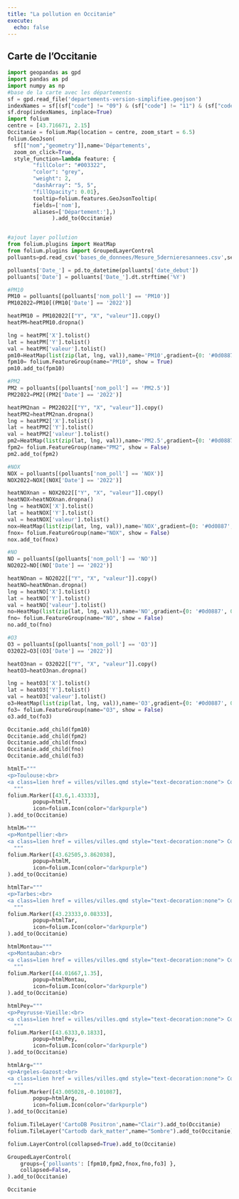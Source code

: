```yaml
---
title: "La pollution en Occitanie"
execute: 
  echo: false
---
```


## Carte de l'Occitanie

```python
import geopandas as gpd
import pandas as pd
import numpy as np
#base de la carte avec les départements
sf = gpd.read_file('departements-version-simplifiee.geojson')
indexNames = sf[(sf["code"] != "09") & (sf["code"] != "11") & (sf["code"] != "12") & (sf["code"] != "30") & (sf["code"] != "31") & (sf["code"] != "32") & (sf["code"] != "34") & (sf["code"] != "46")& (sf["code"] != "48")& (sf["code"] != "65")& (sf["code"] != "66")& (sf["code"] != "81")& (sf["code"] != "82")].index
sf.drop(indexNames, inplace=True)
import folium
centre = [43.716671, 2.15]
Occitanie = folium.Map(location = centre, zoom_start = 6.5)
folium.GeoJson(
  sf[["nom","geometry"]],name='Départements',
  zoom_on_click=True,
  style_function=lambda feature: {
        "fillColor": "#003322",
        "color": "grey",
        "weight": 2,
        "dashArray": "5, 5",
        "fillOpacity": 0.01},
        tooltip=folium.features.GeoJsonTooltip(
        fields=['nom'],
        aliases=['Département:'],)
              ).add_to(Occitanie)


#ajout layer pollution
from folium.plugins import HeatMap
from folium.plugins import GroupedLayerControl
polluants=pd.read_csv('bases_de_donnees/Mesure_5dernieresannees.csv',sep=",", na_values="", low_memory=False)

polluants['Date_'] = pd.to_datetime(polluants['date_debut'])
polluants['Date'] = polluants['Date_'].dt.strftime('%Y')

#PM10
PM10 = polluants[(polluants['nom_poll'] == 'PM10')]
PM102022=PM10[(PM10['Date'] == '2022')]

heatPM10 = PM102022[["Y", "X", "valeur"]].copy()
heatPM=heatPM10.dropna()

lng = heatPM['X'].tolist()
lat = heatPM['Y'].tolist()
val = heatPM['valeur'].tolist()
pm10=HeatMap(list(zip(lat, lng, val)),name='PM10',gradient={0: '#0d0887', 0.1: '#41049d',0.2: "#6a00a8",0.3:"#8f0da4",0.4:"#b12a90", 0.5:"#cc4778",0.6:"#e16462", 0.7:"#f2844b",0.8:"#fca636",0.9:"#fcce25", 1: '#f0f921'},radius=40, blur=35)
fpm10= folium.FeatureGroup(name="PM10", show = True)
pm10.add_to(fpm10)

#PM2
PM2 = polluants[(polluants['nom_poll'] == 'PM2.5')]
PM22022=PM2[(PM2['Date'] == '2022')]

heatPM2nan = PM22022[["Y", "X", "valeur"]].copy()
heatPM2=heatPM2nan.dropna()
lng = heatPM2['X'].tolist()
lat = heatPM2['Y'].tolist()
val = heatPM2['valeur'].tolist()
pm2=HeatMap(list(zip(lat, lng, val)),name='PM2.5',gradient={0: '#0d0887', 0.1: '#41049d',0.2: "#6a00a8",0.3:"#8f0da4",0.4:"#b12a90", 0.5:"#cc4778",0.6:"#e16462", 0.7:"#f2844b",0.8:"#fca636",0.9:"#fcce25", 1: '#f0f921'},radius=40, blur=35)
fpm2= folium.FeatureGroup(name="PM2", show = False)
pm2.add_to(fpm2)

#NOX
NOX = polluants[(polluants['nom_poll'] == 'NOX')]
NOX2022=NOX[(NOX['Date'] == '2022')]

heatNOXnan = NOX2022[["Y", "X", "valeur"]].copy()
heatNOX=heatNOXnan.dropna()
lng = heatNOX['X'].tolist()
lat = heatNOX['Y'].tolist()
val = heatNOX['valeur'].tolist()
nox=HeatMap(list(zip(lat, lng, val)),name='NOX',gradient={0: '#0d0887', 0.1: '#41049d',0.2: "#6a00a8",0.3:"#8f0da4",0.4:"#b12a90", 0.5:"#cc4778",0.6:"#e16462", 0.7:"#f2844b",0.8:"#fca636",0.9:"#fcce25", 1: '#f0f921'},radius=40, blur=35)
fnox= folium.FeatureGroup(name="NOX", show = False)
nox.add_to(fnox)

#NO
NO = polluants[(polluants['nom_poll'] == 'NO')]
NO2022=NO[(NO['Date'] == '2022')]

heatNOnan = NO2022[["Y", "X", "valeur"]].copy()
heatNO=heatNOnan.dropna()
lng = heatNO['X'].tolist()
lat = heatNO['Y'].tolist()
val = heatNO['valeur'].tolist()
no=HeatMap(list(zip(lat, lng, val)),name='NO',gradient={0: '#0d0887', 0.1: '#41049d',0.2: "#6a00a8",0.3:"#8f0da4",0.4:"#b12a90", 0.5:"#cc4778",0.6:"#e16462", 0.7:"#f2844b",0.8:"#fca636",0.9:"#fcce25", 1: '#f0f921'},radius=40, blur=35)
fno= folium.FeatureGroup(name="NO", show = False)
no.add_to(fno)

#O3
O3 = polluants[(polluants['nom_poll'] == 'O3')]
O32022=O3[(O3['Date'] == '2022')]

heatO3nan = O32022[["Y", "X", "valeur"]].copy()
heatO3=heatO3nan.dropna()

lng = heatO3['X'].tolist()
lat = heatO3['Y'].tolist()
val = heatO3['valeur'].tolist()
o3=HeatMap(list(zip(lat, lng, val)),name='O3',gradient={0: '#0d0887', 0.1: '#41049d',0.2: "#6a00a8",0.3:"#8f0da4",0.4:"#b12a90", 0.5:"#cc4778",0.6:"#e16462", 0.7:"#f2844b",0.8:"#fca636",0.9:"#fcce25", 1: '#f0f921'},radius=40, blur=35)
fo3= folium.FeatureGroup(name="O3", show = False)
o3.add_to(fo3)

Occitanie.add_child(fpm10)
Occitanie.add_child(fpm2)
Occitanie.add_child(fnox)
Occitanie.add_child(fno)
Occitanie.add_child(fo3)

htmlT="""
<p>Toulouse:<br>
<a class=lien href = villes/villes.qmd style="text-decoration:none"> Comparatif </a>
  """
folium.Marker([43.6,1.43333],  
        popup=htmlT,
        icon=folium.Icon(color="darkpurple")
).add_to(Occitanie)

htmlM="""
<p>Montpellier:<br>
<a class=lien href = villes/villes.qmd style="text-decoration:none"> Comparatif </a>
  """
folium.Marker([43.62505,3.862038],  
        popup=htmlM,
        icon=folium.Icon(color="darkpurple")
).add_to(Occitanie)

htmlTar="""
<p>Tarbes:<br>
<a class=lien href = villes/villes.qmd style="text-decoration:none"> Comparatif </a>
  """
folium.Marker([43.23333,0.08333],  
        popup=htmlTar,
        icon=folium.Icon(color="darkpurple")
).add_to(Occitanie)

htmlMontau="""
<p>Montauban:<br>
<a class=lien href = villes/villes.qmd style="text-decoration:none"> Comparatif </a>
  """
folium.Marker([44.01667,1.35],  
        popup=htmlMontau,
        icon=folium.Icon(color="darkpurple")
).add_to(Occitanie)

htmlPey="""
<p>Peyrusse-Vieille:<br>
<a class=lien href = villes/villes.qmd style="text-decoration:none"> Comparatif </a>
  """
folium.Marker([43.6333,0.1833],  
        popup=htmlPey,
        icon=folium.Icon(color="darkpurple")
).add_to(Occitanie)

htmlArg="""
<p>Argeles-Gazost:<br>
<a class=lien href = villes/villes.qmd style="text-decoration:none"> Comparatif </a>
  """
folium.Marker([43.005028,-0.101087],  
        popup=htmlArg,
        icon=folium.Icon(color="darkpurple")
).add_to(Occitanie)

folium.TileLayer('CartoDB Positron',name="Clair").add_to(Occitanie)
folium.TileLayer("Cartodb dark_matter",name="Sombre").add_to(Occitanie)

folium.LayerControl(collapsed=True).add_to(Occitanie)

GroupedLayerControl(
    groups={'polluants': [fpm10,fpm2,fnox,fno,fo3] },
    collapsed=False, 
).add_to(Occitanie) 

Occitanie
```
